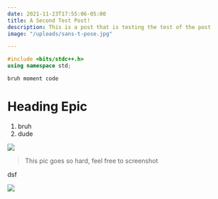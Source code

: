 ```yaml
---
date: 2021-11-23T17:55:06-05:00
title: A Second Test Post!
description: This is a post that is testing the test of the post
image: "/uploads/sans-t-pose.jpg"

---
```

```cpp
#include <bits/stdc++.h>
using namespace std;
```

`bruh moment code`

# Heading Epic

1. bruh
2. dude

![](/uploads/cat-girl.gif)

> This pic goes so hard, feel free to screenshot

dsf

![](/uploads/cat-girl.gif)
